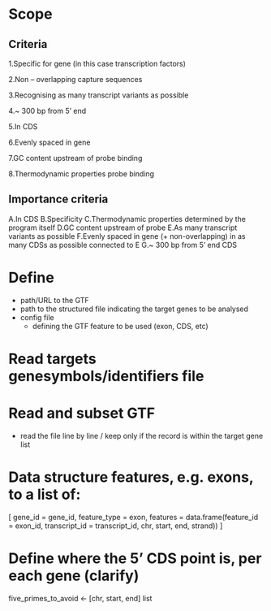 # Scope

## Criteria 
1.Specific for gene (in this case transcription factors)

2.Non – overlapping capture sequences 

3.Recognising as many transcript variants as possible

4.~ 300 bp from 5’ end 

5.In CDS

6.Evenly spaced in gene

7.GC content upstream of  probe binding

8.Thermodynamic properties probe binding 

## Importance criteria

A.In CDS
B.Specificity 
C.Thermodynamic properties determined by the program itself
D.GC content upstream of probe
E.As many transcript variants as possible 
F.Evenly spaced in gene (+ non-overlapping) in as many CDSs as possible connected to E 
G.~ 300 bp from 5’ end CDS



# Define

- path/URL to the GTF
- path to the structured file indicating the target genes to be analysed
- config file
  - defining the GTF feature to be used (exon, CDS, etc)
  
# Read targets genesymbols/identifiers file


# Read and subset GTF
- read the file line by line / keep only if the record is within the target gene list

# Data structure features, e.g. exons, to a list of:

[ gene_id = gene_id,
     feature_type = exon,
     features = data.frame(feature_id = exon_id,
                           transcript_id = transcript_id,
                           chr,
                           start,
                           end,
                           strand)) ]
                           
# Define where the 5' CDS point is, per each gene (clarify)

five_primes_to_avoid <- [chr, start, end] list

# 
